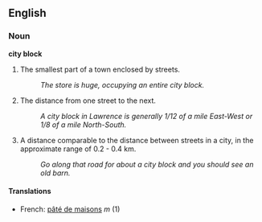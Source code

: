 ==English==
===Noun===
'''city block'''

#The smallest part of a town enclosed by streets.
#: ''The store is huge, occupying an entire city block.''
#The distance from one street to the next.
#: ''A city block in Lawrence is generally 1/12 of a mile East-West or 1/8 of a mile North-South.''
# A distance comparable to the distance between streets in a city, in the approximate range of 0.2 - 0.4 km.
#: ''Go along that road for about a city block and you should see an old barn.''


====Translations====
*French: [[pâté de maisons]] ''m'' (1)